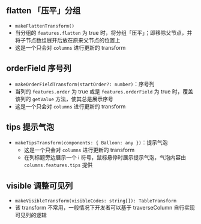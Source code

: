 
<Meta title="表格 / 常用功能 / 其他功能" />

## flatten 「压平」分组

- `makeFlattenTransform()`
- 当分组的 `features.flatten` 为 true 时，将分组「压平」；即移除父节点，并将子节点数组展开后放在原来父节点的位置上
- 这是一个只会对 `columns` 进行更新的 transform

## orderField 序号列

- `makeOrderFieldTransform(startOrder?: number)`：序号列
- 当列的 `features.order` 为 true 或是 `features.orderField` 为 true 时，覆盖该列的 `getValue` 方法，使其总是展示序号
- 这是一个只会对 `columns` 进行更新的 transform

## tips 提示气泡

- `makeTipsTransform(components: { Balloon: any })`：提示气泡
  - 这是一个只会对 `columns` 进行更新的 transform
  - 在列标题旁边展示一个 ℹ 符号，鼠标悬停时展示提示气泡，气泡内容由 `columns.features.tips` 提供

<Canvas>
  <Story id="表格-常用功能示例--列气泡提示" />
</Canvas>

## visible 调整可见列

- `makeVisibleTransform(visibleCodes: string[]): TableTransform`
- 该 transform 不常用，一般情况下开发者可以基于 traverseColumn 自行实现可见列的逻辑
